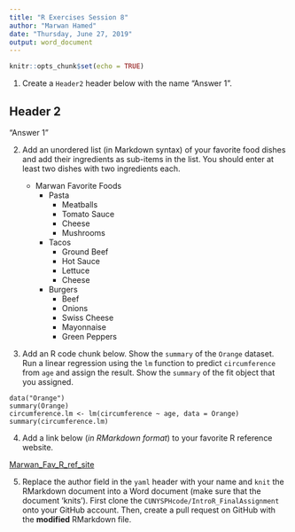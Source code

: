 ```yaml
---
title: "R Exercises Session 8"
author: "Marwan Hamed"
date: "Thursday, June 27, 2019"
output: word_document
---
```


```r
knitr::opts_chunk$set(echo = TRUE)
```

1. Create a `Header2` header below with the name "Answer 1".

## Header 2
"Answer 1"

2. Add an unordered list (in Markdown syntax) of your favorite food dishes and
add their ingredients as sub-items in the list. You should enter at least two
dishes with two ingredients each.
    
    * Marwan Favorite Foods
      + Pasta
        - Meatballs 
        - Tomato Sauce
        - Cheese 
        - Mushrooms
      + Tacos
        - Ground Beef
        - Hot Sauce
        - Lettuce
        - Cheese
      + Burgers
        - Beef 
        - Onions 
        - Swiss Cheese
        - Mayonnaise 
        - Green Peppers
        


    
3. Add an R code chunk below. Show the `summary` of the `Orange` dataset. Run a
linear regression using the `lm` function to predict `circumference` from `age`
and assign the result. Show the `summary` of the fit object that you assigned. 

```
data("Orange")
summary(Orange)
circumference.lm <- lm(circumference ~ age, data = Orange)
summary(circumference.lm)

```

4. Add a link below (_in RMarkdown format_) to your favorite R reference website.

[Marwan_Fav_R_ref_site](https://stackoverflow.com/)

5. Replace the author field in the `yaml` header with your name and `knit` the
RMarkdown document into a Word document (make sure that the document 'knits').
First clone the `CUNYSPHcode/IntroR_FinalAssignment` onto your GitHub account.
Then, create a pull request on GitHub with the **modified** RMarkdown file. 


